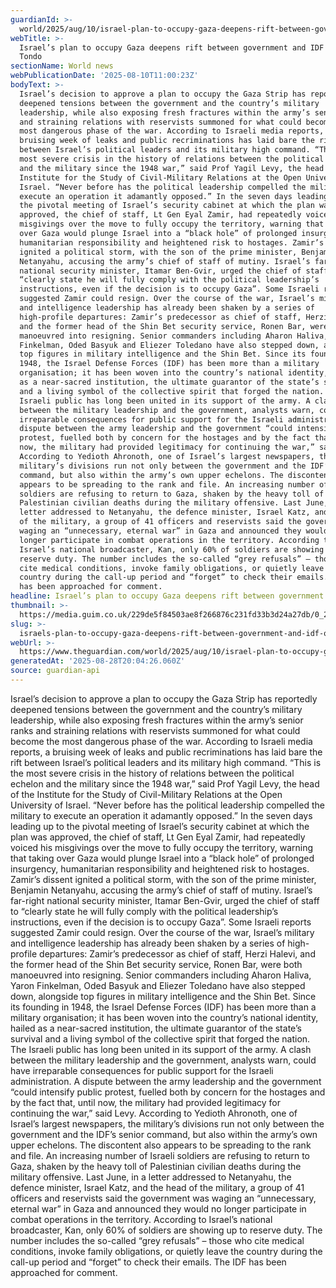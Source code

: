 ```yaml
---
guardianId: >-
  world/2025/aug/10/israel-plan-to-occupy-gaza-deepens-rift-between-government-and-idf
webTitle: >-
  Israel’s plan to occupy Gaza deepens rift between government and IDF | Lorenzo
  Tondo
sectionName: World news
webPublicationDate: '2025-08-10T11:00:23Z'
bodyText: >-
  Israel’s decision to approve a plan to occupy the Gaza Strip has reportedly
  deepened tensions between the government and the country’s military
  leadership, while also exposing fresh fractures within the army’s senior ranks
  and straining relations with reservists summoned for what could become the
  most dangerous phase of the war. According to Israeli media reports, a
  bruising week of leaks and public recriminations has laid bare the rift
  between Israel’s political leaders and its military high command. “This is the
  most severe crisis in the history of relations between the political echelon
  and the military since the 1948 war,” said Prof Yagil Levy, the head of the
  Institute for the Study of Civil-Military Relations at the Open University of
  Israel. “Never before has the political leadership compelled the military to
  execute an operation it adamantly opposed.” In the seven days leading up to
  the pivotal meeting of Israel’s security cabinet at which the plan was
  approved, the chief of staff, Lt Gen Eyal Zamir, had repeatedly voiced his
  misgivings over the move to fully occupy the territory, warning that taking
  over Gaza would plunge Israel into a “black hole” of prolonged insurgency,
  humanitarian responsibility and heightened risk to hostages. Zamir’s dissent
  ignited a political storm, with the son of the prime minister, Benjamin
  Netanyahu, accusing the army’s chief of staff of mutiny. Israel’s far-right
  national security minister, Itamar Ben-Gvir, urged the chief of staff to
  “clearly state he will fully comply with the political leadership’s
  instructions, even if the decision is to occupy Gaza”. Some Israeli reports
  suggested Zamir could resign. Over the course of the war, Israel’s military
  and intelligence leadership has already been shaken by a series of
  high-profile departures: Zamir’s predecessor as chief of staff, Herzi Halevi,
  and the former head of the Shin Bet security service, Ronen Bar, were both
  manoeuvred into resigning. Senior commanders including Aharon Haliva, Yaron
  Finkelman, Oded Basyuk and Eliezer Toledano have also stepped down, alongside
  top figures in military intelligence and the Shin Bet. Since its founding in
  1948, the Israel Defense Forces (IDF) has been more than a military
  organisation; it has been woven into the country’s national identity, hailed
  as a near-sacred institution, the ultimate guarantor of the state’s survival
  and a living symbol of the collective spirit that forged the nation. The
  Israeli public has long been united in its support of the army. A clash
  between the military leadership and the government, analysts warn, could have
  irreparable consequences for public support for the Israeli administration. A
  dispute between the army leadership and the government “could intensify public
  protest, fuelled both by concern for the hostages and by the fact that, until
  now, the military had provided legitimacy for continuing the war,” said Levy.
  According to Yedioth Ahronoth, one of Israel’s largest newspapers, the
  military’s divisions run not only between the government and the IDF’s senior
  command, but also within the army’s own upper echelons. The discontent also
  appears to be spreading to the rank and file. An increasing number of Israeli
  soldiers are refusing to return to Gaza, shaken by the heavy toll of
  Palestinian civilian deaths during the military offensive. Last June, in a
  letter addressed to Netanyahu, the defence minister, Israel Katz, and the head
  of the military, a group of 41 officers and reservists said the government was
  waging an “unnecessary, eternal war” in Gaza and announced they would no
  longer participate in combat operations in the territory. According to
  Israel’s national broadcaster, Kan, only 60% of soldiers are showing up to
  reserve duty. The number includes the so-called “grey refusals” – those who
  cite medical conditions, invoke family obligations, or quietly leave the
  country during the call-up period and “forget” to check their emails. The IDF
  has been approached for comment.
headline: Israel’s plan to occupy Gaza deepens rift between government and IDF
thumbnail: >-
  https://media.guim.co.uk/229de5f84503ae8f266876c231fd33b3d24a27db/0_20_1280_1024/500.jpg
slug: >-
  israels-plan-to-occupy-gaza-deepens-rift-between-government-and-idf-or-lorenzo-tondo
webUrl: >-
  https://www.theguardian.com/world/2025/aug/10/israel-plan-to-occupy-gaza-deepens-rift-between-government-and-idf
generatedAt: '2025-08-28T20:04:26.060Z'
source: guardian-api
---
```

Israel’s decision to approve a plan to occupy the Gaza Strip has reportedly deepened tensions between the government and the country’s military leadership, while also exposing fresh fractures within the army’s senior ranks and straining relations with reservists summoned for what could become the most dangerous phase of the war. According to Israeli media reports, a bruising week of leaks and public recriminations has laid bare the rift between Israel’s political leaders and its military high command. “This is the most severe crisis in the history of relations between the political echelon and the military since the 1948 war,” said Prof Yagil Levy, the head of the Institute for the Study of Civil-Military Relations at the Open University of Israel. “Never before has the political leadership compelled the military to execute an operation it adamantly opposed.” In the seven days leading up to the pivotal meeting of Israel’s security cabinet at which the plan was approved, the chief of staff, Lt Gen Eyal Zamir, had repeatedly voiced his misgivings over the move to fully occupy the territory, warning that taking over Gaza would plunge Israel into a “black hole” of prolonged insurgency, humanitarian responsibility and heightened risk to hostages. Zamir’s dissent ignited a political storm, with the son of the prime minister, Benjamin Netanyahu, accusing the army’s chief of staff of mutiny. Israel’s far-right national security minister, Itamar Ben-Gvir, urged the chief of staff to “clearly state he will fully comply with the political leadership’s instructions, even if the decision is to occupy Gaza”. Some Israeli reports suggested Zamir could resign. Over the course of the war, Israel’s military and intelligence leadership has already been shaken by a series of high-profile departures: Zamir’s predecessor as chief of staff, Herzi Halevi, and the former head of the Shin Bet security service, Ronen Bar, were both manoeuvred into resigning. Senior commanders including Aharon Haliva, Yaron Finkelman, Oded Basyuk and Eliezer Toledano have also stepped down, alongside top figures in military intelligence and the Shin Bet. Since its founding in 1948, the Israel Defense Forces (IDF) has been more than a military organisation; it has been woven into the country’s national identity, hailed as a near-sacred institution, the ultimate guarantor of the state’s survival and a living symbol of the collective spirit that forged the nation. The Israeli public has long been united in its support of the army. A clash between the military leadership and the government, analysts warn, could have irreparable consequences for public support for the Israeli administration. A dispute between the army leadership and the government “could intensify public protest, fuelled both by concern for the hostages and by the fact that, until now, the military had provided legitimacy for continuing the war,” said Levy. According to Yedioth Ahronoth, one of Israel’s largest newspapers, the military’s divisions run not only between the government and the IDF’s senior command, but also within the army’s own upper echelons. The discontent also appears to be spreading to the rank and file. An increasing number of Israeli soldiers are refusing to return to Gaza, shaken by the heavy toll of Palestinian civilian deaths during the military offensive. Last June, in a letter addressed to Netanyahu, the defence minister, Israel Katz, and the head of the military, a group of 41 officers and reservists said the government was waging an “unnecessary, eternal war” in Gaza and announced they would no longer participate in combat operations in the territory. According to Israel’s national broadcaster, Kan, only 60% of soldiers are showing up to reserve duty. The number includes the so-called “grey refusals” – those who cite medical conditions, invoke family obligations, or quietly leave the country during the call-up period and “forget” to check their emails. The IDF has been approached for comment.
